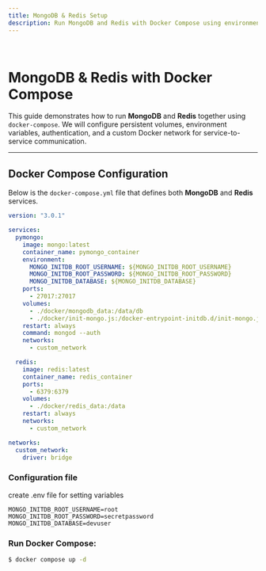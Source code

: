 ```yaml
---
title: MongoDB & Redis Setup
description: Run MongoDB and Redis with Docker Compose using environment variables and persistent storage.
---
```


&nbsp;

# MongoDB & Redis with Docker Compose

This guide demonstrates how to run **MongoDB** and **Redis** together using `docker-compose`.
We will configure persistent volumes, environment variables, authentication, and a custom Docker network for service-to-service communication.

---

## Docker Compose Configuration

Below is the `docker-compose.yml` file that defines both **MongoDB** and **Redis** services.

```yaml filename="docker-compose.yml"
version: "3.0.1"

services:
  pymongo:
    image: mongo:latest
    container_name: pymongo_container
    environment:
      MONGO_INITDB_ROOT_USERNAME: ${MONGO_INITDB_ROOT_USERNAME}
      MONGO_INITDB_ROOT_PASSWORD: ${MONGO_INITDB_ROOT_PASSWORD}
      MONGO_INITDB_DATABASE: ${MONGO_INITDB_DATABASE}
    ports:
      - 27017:27017
    volumes:
      - ./docker/mongodb_data:/data/db
      - ./docker/init-mongo.js:/docker-entrypoint-initdb.d/init-mongo.js:ro
    restart: always
    command: mongod --auth
    networks:
      - custom_network

  redis:
    image: redis:latest
    container_name: redis_container
    ports:
      - 6379:6379
    volumes:
      - ./docker/redis_data:/data
    restart: always
    networks:
      - custom_network

networks:
  custom_network:
    driver: bridge
```

### Configuration file
create .env file for setting variables

```dotenv filename=".env"
MONGO_INITDB_ROOT_USERNAME=root
MONGO_INITDB_ROOT_PASSWORD=secretpassword
MONGO_INITDB_DATABASE=devuser
```
### Run Docker Compose:
```bash
$ docker compose up -d
```